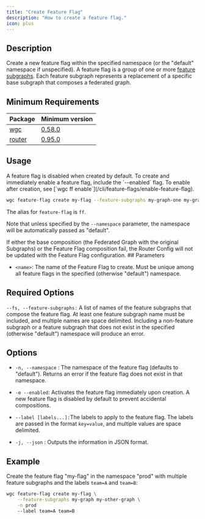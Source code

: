 ---
title: "Create Feature Flag"
description: "How to create a feature flag."
icon: plus
---

## Description

Create a new feature flag within the specified namespace (or the "default" namespace if unspecified). A feature flag is a group of one or more [feature subgraphs](/cli/feature-subgraph). Each feature subgraph represents a replacement of a specific base subgraph that composes a federated graph.

## Minimum Requirements

|Package|Minimum version|
|---|---|
|[wgc](/cli/intro)|[0.58.0](https://github.com/wundergraph/cosmo/compare/wgc@0.57.7...wgc@0.58.0)|
|[router](/router/intro)|[0.95.0](https://github.com/wundergraph/cosmo/releases/tag/router%400.95.0)|

## Usage

<Note>
  A feature flag is disabled when created by default. To create and immediately enable a feature flag, include the `--enabled` flag. To enable after creation, see [`wgc ff enable`](/cli/feature-flags/enable-feature-flag).
</Note>

```bash
wgc feature-flag create my-flag --feature-subgraphs my-graph-one my-graph-two
```

The alias for `feature-flag` is `ff`.

Note that unless specified by the `--namespace` parameter, the namespace will be automatically passed as "default".

<Warning>
  If either the base composition (the Federated Graph with the original Subgraphs) or the Feature Flag composition fail, the Router Config will not be updated with the Feature Flag configuration.
</Warning>
## Parameters

* `<name>`: The name of the Feature Flag to create. Must be unique among all feature flags in the specified (otherwise "default") namespace.

## Required Options

`--fs, --feature-subgraphs:` A list of names of the feature subgraphs that compose the feature flag. At least one feature subgraph name must be included, and multiple names are space delimited. Including a non-feature subgraph or a feature subgraph that does not exist in the specified (otherwise "default") namespace will produce an error.

## Options

* `-n, --namespace` : The namespace of the feature flag (defaults to "default"). Returns an error if the feature flag does not exist in that namespace.

* `-e --enabled`: Activates the feature flag immediately upon creation. A new feature flag is disabled by default to prevent accidental compositions.

* `--label [labels...]:`The labels to apply to the feature flag. The labels are passed in the format `key=value`, and multiple values are space delimited.

* `-j, --json` : Outputs the information in JSON format.

## Example

Create the feature flag "my-flag" in the namespace "prod" with multiple feature subgraphs and the labels `team=A` and `team=B`:

```bash
wgc feature-flag create my-flag \
    --feature-subgraphs my-graph my-other-graph \
    -n prod
    --label team=A team=B
```

